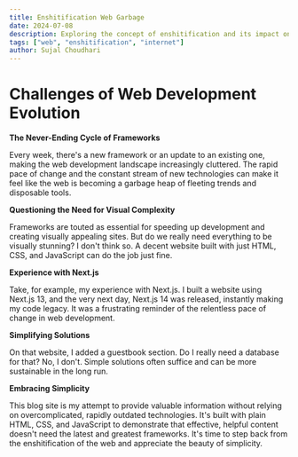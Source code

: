 ```yaml
---
title: Enshitification Web Garbage
date: 2024-07-08
description: Exploring the concept of enshitification and its impact on the web.
tags: ["web", "enshitification", "internet"]
author: Sujal Choudhari
---
```


# Challenges of Web Development Evolution

**The Never-Ending Cycle of Frameworks**

Every week, there's a new framework or an update to an existing one, making the web development landscape increasingly cluttered. The rapid pace of change and the constant stream of new technologies can make it feel like the web is becoming a garbage heap of fleeting trends and disposable tools.

**Questioning the Need for Visual Complexity**

Frameworks are touted as essential for speeding up development and creating visually appealing sites. But do we really need everything to be visually stunning? I don't think so. A decent website built with just HTML, CSS, and JavaScript can do the job just fine.

**Experience with Next.js**

Take, for example, my experience with Next.js. I built a website using Next.js 13, and the very next day, Next.js 14 was released, instantly making my code legacy. It was a frustrating reminder of the relentless pace of change in web development.

**Simplifying Solutions**

On that website, I added a guestbook section. Do I really need a database for that? No, I don't. Simple solutions often suffice and can be more sustainable in the long run.

**Embracing Simplicity**

This blog site is my attempt to provide valuable information without relying on overcomplicated, rapidly outdated technologies. It's built with plain HTML, CSS, and JavaScript to demonstrate that effective, helpful content doesn't need the latest and greatest frameworks. It's time to step back from the enshitification of the web and appreciate the beauty of simplicity.

